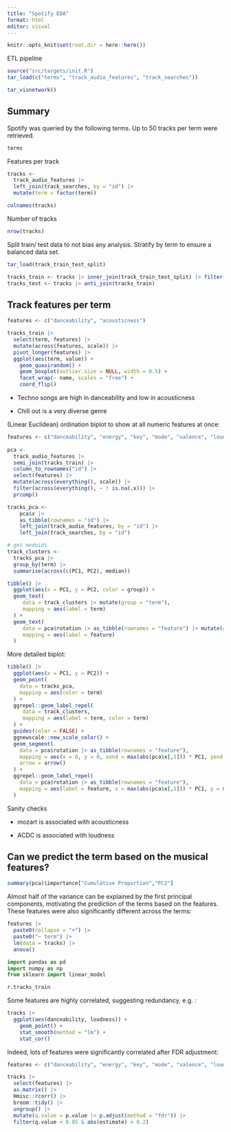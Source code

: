 ```yaml
---
title: "Spotify EDA"
format: html
editor: visual
---
```


```r

knitr::opts_knit$set(root.dir = here::here())
```

ETL pipeline

```r

source("src/targets/init.R")
tar_load(c("terms", "track_audio_features", "track_searches"))

tar_visnetwork()
```

## Summary

Spotify was queried by the following terms. Up to 50 tracks per term were retrieved.

```r
terms
```

Features per track

```r
tracks <-
  track_audio_features |>
  left_join(track_searches, by = "id") |>
  mutate(term = factor(term))

colnames(tracks)
```

Number of tracks

```r
nrow(tracks)
```

Split train/ test data to not bias any analysis. Stratify by term to ensure a balanced data set.

```r

tar_load(track_train_test_split)

tracks_train <- tracks |> inner_join(track_train_test_split) |> filter(is_train)
tracks_test <- tracks |> anti_join(tracks_train)
```

## Track features per term

```r

features <- c("danceability", "acousticness")

tracks_train |>
  select(term, features) |>
  mutate(across(features, scale)) |>
  pivot_longer(features) |>
  ggplot(aes(term, value)) +
    geom_quasirandom() +
    geom_boxplot(outlier.size = NULL, width = 0.5) +
    facet_wrap(~ name, scales = "free") +
    coord_flip()
```

-   Techno songs are high in danceability and low in acousticness

-   Chill out is a very diverse genre

(Linear Euclidean) ordination biplot to show at all numeric features at once:

```r

features <- c("danceability", "energy", "key", "mode", "valence", "loudness", "speechiness", "acousticness", "instrumentalness", "liveness")
  
pca <-
  track_audio_features |>
  semi_join(tracks_train) |>
  column_to_rownames("id") |>
  select(features) |>
  mutate(across(everything(), scale)) |>
  filter(across(everything(), ~ ! is.na(.x))) |>
  prcomp()

tracks_pca <-
    pca$x |>
    as_tibble(rownames = "id") |>
    left_join(track_audio_features, by = "id") |>
    left_join(track_searches, by = "id")

# get medoids
track_clusters <-
  tracks_pca |>
  group_by(term) |>
  summarise(across(c(PC1, PC2), median))

tibble() |>
  ggplot(aes(x = PC1, y = PC2, color = group)) +
  geom_text(
     data = track_clusters |> mutate(group = "term"),
     mapping = aes(label = term)
  ) +
  geom_text(
     data = pca$rotation |> as_tibble(rownames = "feature") |> mutate(group = "feature"),
     mapping = aes(label = feature)
  )
```

More detailed biplot:

```r
tibble() |>
  ggplot(aes(x = PC1, y = PC2)) +
  geom_point(
    data = tracks_pca,
    mapping = aes(color = term)
  ) +
  ggrepel::geom_label_repel(
     data = track_clusters,
     mapping = aes(label = term, color = term)
  ) +
  guides(color = FALSE) +
  ggnewscale::new_scale_color() +
  geom_segment(
    data = pca$rotation |> as_tibble(rownames = "feature"),
    mapping = aes(x = 0, y = 0, xend = max(abs(pca$x[,1])) * PC1, yend = max(abs(pca$x[,2])) * PC2),
    arrow = arrow()
  ) +
  ggrepel::geom_label_repel(
    data = pca$rotation |> as_tibble(rownames = "feature"),
    mapping = aes(label = feature, x = max(abs(pca$x[,1])) * PC1, y = max(abs(pca$x[,2])) * PC2)
  )
```

Sanity checks

-   mozart is associated with acousticness

-   ACDC is associated with loudness

## Can we predict the term based on the musical features?

```r
summary(pca)$importance["Cumulative Proportion","PC2"]
```

Almost half of the variance can be explained by the first principal components, motivating the prediction of the terms based on the features. These features were also significantly different across the terms:

```r
features |>
  paste0(collapse = "+") |>
  paste0("~ term") |>
  lm(data = tracks) |>
  anova()
```

```python

import pandas as pd
import numpy as np
from sklearn import linear_model

r.tracks_train
```

Some features are highly correlated, suggesting redundancy, e.g. :

```r
tracks |>
  ggplot(aes(danceability, loudness)) +
    geom_point() +
    stat_smooth(method = "lm") +
    stat_cor()
```

Indeed, lots of features were significantly correlated after FDR adjustment:

```r

features <- c("danceability", "energy", "key", "mode", "valence", "loudness", "speechiness", "acousticness", "instrumentalness", "liveness")

tracks |>
  select(features) |>
  as.matrix() |>
  Hmisc::rcorr() |>
  broom::tidy() |>
  ungroup() |>
  mutate(q.value = p.value |> p.adjust(method = "fdr")) |>
  filter(q.value < 0.05 & abs(estimate) > 0.2)
```
